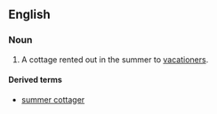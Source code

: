 ==English==
===Noun===
{{en-noun|sg=[[summer]] [[cottage]]}}

#{{context|Canada|US}} A cottage rented out in the summer to [[vacationer]]s.

====Derived terms====
*[[summer cottager]]